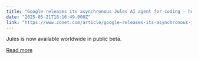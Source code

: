```yaml
---
title: "Google releases its asynchronous Jules AI agent for coding - how to try it for free"
date: "2025-05-21T18:16:49.000Z"
link: "https://www.zdnet.com/article/google-releases-its-asynchronous-jules-ai-agent-for-coding-how-to-try-it-for-free/"
---
```


Jules is now available worldwide in public beta.

[Read more](https://www.zdnet.com/article/google-releases-its-asynchronous-jules-ai-agent-for-coding-how-to-try-it-for-free/)
